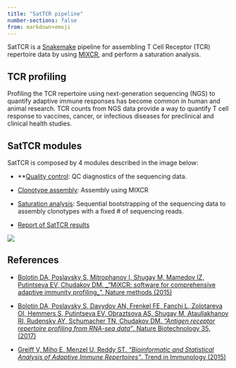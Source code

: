 ```yaml
---
title: "SatTCR pipeline"
number-sections: false
from: markdown+emoji
---
```


SatTCR is a [Snakemake](https://snakemake.readthedocs.io/en/stable/) pipeline for assembling T Cell Receptor (TCR) repertoire data by using [MIXCR](https://mixcr.com/), and perform a saturation analysis.

## TCR profiling

Profiling the TCR repertoire using next-generation sequencing (NGS) to quantify adaptive immune responses has become common in human and animal research. TCR counts from NGS data provide a way to quantify T cell response to vaccines, cancer, or infectious diseases for preclinical and clinical health studies. 

## SatTCR modules

SatTCR is composed by 4 modules described in the image below:

- **[Quality control](pipeline.qmd#quality-control): QC diagnostics of the sequencing data.

- [Clonotype assembly](pipeline.qmd#clonotype-assembly-with-mixcr): Assembly using MIXCR

- [Saturation analysis](pipeline.qmd#saturation-analysis): Sequential bootstrapping of the sequencing data to assembly clonotypes with a fixed # of sequencing reads.

- [Report of SatTCR results](pipeline.qmd#reporting-sattcr-results)

![](graphical_abstract.png)

<!-- 
## SatTCR usage

- [Downloading SatTCR](usage.qmd#downloading-sattcr)

- [Installing prerequiste software](usage.qmd#installing-prerequisite-software)

- [Installing docker images](usage.qmd#getting-docker-images)

- [Configuring the pipeline usage](usage.qmd#configuring-the-sattcr-pipeline)

- [Running SatTCR modules](usage.qmd#running-sattcr-modules)
 -->

## References

- [Bolotin DA, Poslavsky S, Mitrophanov I, Shugay M, Mamedov IZ, Putintseva EV, Chudakov DM. _"MiXCR: software for comprehensive adaptive immunity profiling_". Nature methods (2015)](https://www.nature.com/articles/nmeth.3364)

- [Bolotin DA, Poslavsky S, Davydov AN, Frenkel FE, Fanchi L, Zolotareva OI, Hemmers S, Putintseva EV, Obraztsova AS, Shugay M, Ataullakhanov RI, Rudensky AY, Schumacher TN, Chudakov DM. _"Antigen receptor repertoire profiling from RNA-seq data"_. Nature Biotechnology 35, (2017)](https://www.nature.com/articles/nbt.3979)

- [Greiff V, Miho E, Menzel U, Reddy ST. _"Bioinformatic and Statistical Analysis of Adaptive Immune Repertoires"_. Trend in Immunology (2015)](https://www.sciencedirect.com/science/article/abs/pii/S1471490615002239)
